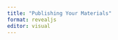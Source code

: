 ```yaml
---
title: "Publishing Your Materials"
format: revealjs
editor: visual
---
```


<!-- Hacky method for creating website to link course materials -->

<!-- GitHub pages -->

<!-- Creating a Quarto website -->

<!-- Layout -->

<!-- Methods of publishing -->

